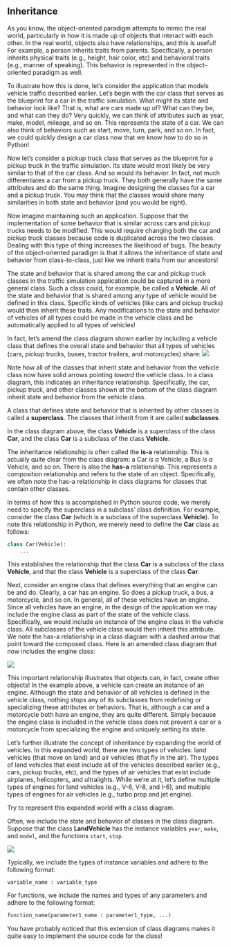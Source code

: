 ## Inheritance
As you know, the object-oriented paradigm attempts to mimic the real world, particularly in how it is
made up of objects that interact with each other. In the real world, objects also have relationships, and
this is useful! For example, a person inherits traits from parents. Specifically, a person inherits physical
traits (e.g., height, hair color, etc) and behavioral traits (e.g., manner of speaking). This behavior is
represented in the object-oriented paradigm as well.

To illustrate how this is done, let's consider the application that models vehicle traffic described earlier.
Let's begin with the car class that serves as the blueprint for a car in the traffic simulation. What might
its state and behavior look like? That is, what are cars made up of? What can they be, and what can
they do? Very quickly, we can think of attributes such as year, make, model, mileage, and so on. This
represents the state of a car. We can also think of behaviors such as start, move, turn, park, and so on.
In fact, we could quickly design a car class now that we know how to do so in Python!

Now let's consider a pickup truck class that serves as the blueprint for a pickup truck in the traffic
simulation. Its state would most likely be very similar to that of the car class. And so would its
behavior. In fact, not much differentiates a car from a pickup truck. They both generally have the same
attributes and do the same thing. Imagine designing the classes for a car and a pickup truck. You may
think that the classes would share many similarities in both state and behavior (and you would be right).

Now imagine maintaining such an application. Suppose that the implementation of some behavior that
is similar across cars and pickup trucks needs to be modified. This would require changing both the car
and pickup truck classes because code is duplicated across the two classes. Dealing with this type of
thing increases the likelihood of bugs. The beauty of the object-oriented paradigm is that it allows the
inheritance of state and behavior from class-to-class, just like we inherit traits from our ancestors!

The state and behavior that is shared among the car and pickup truck classes in the traffic simulation
application could be captured in a more general class. Such a class could, for example, be called a
**Vehicle**. All of the state and behavior that is shared among any type of vehicle would be defined in this
class. Specific kinds of vehicles (like cars and pickup trucks) would then inherit these traits. Any
modifications to the state and behavior of vehicles of all types could be made in the vehicle class and be
automatically applied to all types of vehicles!

In fact, let's amend the class diagram shown earlier by including a vehicle class that defines the overall
state and behavior that all types of vehicles (cars, pickup trucks, buses, tractor trailers, and motorcycles)
share:
![](./images/Lesson12-02.png){fig-align="center"}

Note how all of the classes that inherit state and behavior from the vehicle class now have solid arrows
pointing *toward* the vehicle class. In a class diagram, this indicates an inheritance relationship.
Specifically, the car, pickup truck, and other classes shown at the bottom of the class diagram inherit
state and behavior from the vehicle class.

::: {.callout-tip title="Definition"}
A class that defines state and behavior that is inherited by other classes is called a
**superclass**. The classes that inherit from it are called **subclasses**.
:::

In the class diagram above, the class **Vehicle** is a superclass of the class **Car**, and the class **Car** is a
subclass of the class **Vehicle**.

The inheritance relationship is often called the **is-a** relationship. This is actually quite clear from the
class diagram: a Car *is a* Vehicle, a Bus *is a* Vehicle, and so on. There is also the **has-a** relationship.
This represents a composition relationship and refers to the state of an object. Specifically, we often
note the has-a relationship in class diagrams for classes that contain other classes.

In terms of how this is accomplished in Python source code, we merely need to specify the superclass
in a subclass' class definition. For example, consider the class **Car** (which is a subclass of the superclass
**Vehicle**). To note this relationship in Python, we merely need to define the **Car** class as follows:
```python
class Car(Vehicle):
    ...
```

This establishes the relationship that the class **Car** is a subclass of the class **Vehicle**, and that the class
**Vehicle** is a superclass of the class **Car**.

Next, consider an engine class that defines everything that an engine can be and do. Clearly, a car has an
engine. So does a pickup truck, a bus, a motorcycle, and so on. In general, all of these vehicles have an
engine. Since all vehicles have an engine, in the design of the application we may include the engine
class as part of the state of the vehicle class. Specifically, we would include an instance of the engine
class in the vehicle class. All subclasses of the vehicle class would then inherit this attribute. We note
the has-a relationship in a class diagram with a dashed arrow that point toward the composed class.
Here is an amended class diagram that now includes the engine class:

![](./images/Lesson12-03.png){fig-align="center"}

This important relationship illustrates that objects can, in fact, create other objects! In the example
above, a vehicle can create an instance of an engine. Although the state and behavior of all vehicles is
defined in the vehicle class, nothing stops any of its subclasses from redefining or specializing these
attributes or behaviors. That is, although a car and a motorcycle both have an engine, they are quite
different. Simply because the engine class is included in the vehicle class does not prevent a car or a
motorcycle from specializing the engine and uniquely setting its state.

Let's further illustrate the concept of inheritance by expanding the world of vehicles. In this expanded
world, there are two types of vehicles: land vehicles (that move on land) and air vehicles (that fly in the air). The types of land vehicles that exist include all of the vehicles described earlier (e.g., cars, pickup
trucks, etc), and the types of air vehicles that exist include airplanes, helicopters, and ultralights. While
we're at it, let's define multiple types of engines for land vehicles (e.g., V-6, V-8, and I-6), and multiple
types of engines for air vehicles (e.g., turbo prop and jet engine).

Try to represent this expanded world with a class diagram.

Often, we include the state and behavior of classes in the class diagram. Suppose that the class
**LandVehicle** has the instance variables `year`, `make`, and `model`, and the functions `start`, `stop`. 

![](./images/Lesson12-04.png){fig-align="center"}

Typically, we include the types of instance variables and adhere to the following format:
```python
variable_name : variable_type
```

For functions, we include the names and types of any parameters and adhere to the following format:
```python
function_name(parameter1_name : parameter1_type, ...)
```

You have probably noticed that this extension of class diagrams makes it quite easy to implement the
source code for the class!
